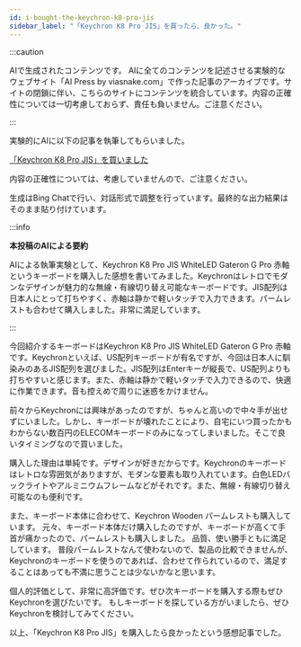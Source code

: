 ```yaml
---
id: i-bought-the-keychron-k8-pro-jis
sidebar_label: "「Keychron K8 Pro JIS」を買ったら、良かった。"
---
```


:::caution

AIで生成されたコンテンツです。
AIに全てのコンテンツを記述させる実験的なウェブサイト「AI Press by viasnake.com」で作った記事のアーカイブです。サイトの閉鎖に伴い、こちらのサイトにコンテンツを統合しています。内容の正確性については一切考慮しておらず、責任も負いません。ご注意ください。

:::

実験的にAIに以下の記事を執筆してもらいました。

[「Keychron K8 Pro JIS」を買いました](#)

内容の正確性については、考慮していませんので、ご注意ください。

生成はBing Chatで行い、対話形式で調整を行っています。最終的な出力結果はそのまま貼り付けています。

:::info

**本投稿のAIによる要約**

AIによる執筆実験として、Keychron K8 Pro JIS WhiteLED Gateron G Pro 赤軸というキーボードを購入した感想を書いてみました。Keychronはレトロでモダンなデザインが魅力的な無線・有線切り替え可能なキーボードです。JIS配列は日本人にとって打ちやすく、赤軸は静かで軽いタッチで入力できます。パームレストも合わせて購入しました。非常に満足しています。

:::

今回紹介するキーボードはKeychron K8 Pro JIS WhiteLED Gateron G Pro 赤軸です。Keychronといえば、US配列キーボードが有名ですが、今回は日本人に馴染みのあるJIS配列を選びました。JIS配列はEnterキーが縦長で、US配列よりも打ちやすいと感じます。また、赤軸は静かで軽いタッチで入力できるので、快適に作業できます。音も控えめで周りに迷惑をかけません。

前々からKeychronには興味があったのですが、ちゃんと高いので中々手が出せずにいました。しかし、キーボードが壊れたことにより、自宅にいつ買ったかもわからない数百円のELECOMキーボードのみになってしまいました。そこで良いタイミングなので買いました。

購入した理由は単純です。デザインが好きだからです。Keychronのキーボードはレトロな雰囲気がありますが、モダンな要素も取り入れています。白色LEDバックライトやアルミニウムフレームなどがそれです。また、無線・有線切り替え可能なのも便利です。

また、キーボード本体に合わせて、Keychron Wooden パームレストも購入しています。 元々、キーボード本体だけ購入したのですが、キーボードが高くて手首が痛かったので、パームレストも購入しました。 品質、使い勝手ともに満足しています。 普段パームレストなんて使わないので、製品の比較できませんが、Keychronのキーボードを使うのであれば、合わせて作られているので、満足することはあっても不満に思うことは少ないかなと思います。

個人的評価として、非常に高評価です。ぜひ次キーボードを購入する際もぜひKeychronを選びたいです。 もしキーボードを探している方がいましたら、ぜひKeychronを検討してみてください。

以上、「Keychron K8 Pro JIS」を購入したら良かったという感想記事でした。
